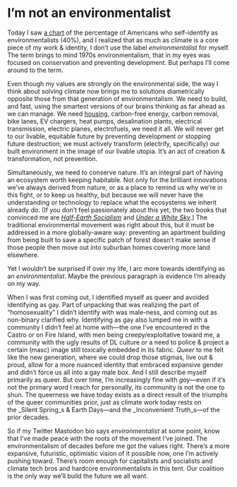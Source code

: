 # I’m not an environmentalist

Today I saw [a chart](https://news.gallup.com/poll/348227/one-four-americans-say-environmentalists.aspx) of the percentage of Americans who self-identify as environmentalists (40%), and I realized that as much as climate is a core piece of my work & identity, I don’t use the label _environmentalist_ for myself. The term brings to mind 1970s environmentalism, that in my eyes was focused on conservation and preventing development. But perhaps I’ll come around to the term.

Even though my values are strongly on the environmental side, the way I think about solving climate now brings me to solutions diametrically opposite those from that generation of environmentalism. We need to build, and fast, using the smartest versions of our brains thinking as far ahead as we can manage. We need [housing](https://edu.lachlanjc.com/2022-10-06_gw_the_housing_shortage_as_environmental_issue), carbon-free energy, carbon removal, bike lanes, EV chargers, heat pumps, desalination plants, electrical transmission, electric planes, electrofuels, we need it all. We will never get to our livable, equitable future by preventing development or stopping future destruction; we must actively transform (electrify, specifically) our built environment in the image of our livable utopia. It’s an act of creation & transformation, not prevention.

Simultaneously, we need to conserve nature. It’s an integral part of having an ecosystem worth keeping habitable. Not only for the brilliant innovations we’ve always derived from nature, or as a place to remind us why we’re in this fight, or to keep us healthy, but because we will never have the understanding or technology to replace what the ecosystems we inherit already do. (If you don’t feel passionately about this yet, the two books that convinced me are [_Half-Earth Socialism_](https://www.half.earth/) and [_Under a White Sky_](https://bookshop.org/p/books/under-a-white-sky-the-nature-of-the-future-elizabeth-kolbert/15518975).) The traditional environmental movement was right about this, but it must be addressed in a more globally-aware way: preventing an apartment building from being built to save a specific patch of forest doesn’t make sense if those people then move out into suburban homes covering more land elsewhere.

Yet I wouldn’t be surprised if over my life, I arc more towards identifying as an _environmentalist_. Maybe the previous paragraph is evidence I’m already on my way.

When I was first coming out, I identified myself as queer and avoided identifying as gay. Part of unpacking that was realizing the part of “homosexuality” I didn’t identify with was male-ness, and coming out as non-binary clarified why. Identifying as gay also lumped me in with a community I didn’t feel at home with—the one I’ve encountered in the Castro or on Fire Island, with men being creepy/exploitative toward me, a community with the ugly results of DL culture or a need to police & project a certain (masc) image still toxically embedded in its fabric. _Queer_ to me felt like the new generation, where we could drop those stigmas, live out & proud, allow for a more nuanced identity that embraced expansive gender and didn’t force us all into a gay male box. And I still describe myself primarily as queer. But over time, I’m increasingly fine with _gay_—even if it’s not the primary word I reach for personally, its community is not the one to shun. The queerness we have today exists as a direct result of the triumphs of the queer communities prior, just as climate work today rests on the _Silent Spring_s & Earth Days—and the _Inconvenient Truth_s—of the prior decades.

So if my Twitter Mastodon bio says _environmentalist_ at some point, know that I’ve made peace with the roots of the movement I’ve joined. The environmentalism of decades before me got the values right. There’s a more expansive, futuristic, optimistic vision of it possible now, one I’m actively pushing toward. There’s room enough for capitalists and socialists and climate tech bros and hardcore environmentalists in this tent. Our coalition is the only way we’ll build the future we all want.
